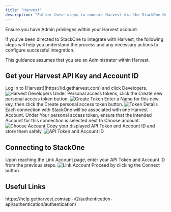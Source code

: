 ```yaml
---
title: "Harvest"
description: "Follow these steps to connect Harvest via the StackOne Hub successfully."
---
```



<Warning>
  Ensure you have Admin privileges within your Harvest account.
</Warning>

If you've been directed to StackOne to integrate with Harvest, the following steps will help you understand the process and any necessary actions to configure successful integration.

This guidance assumes that you are an Administrator within Harvest.

## Get your Harvest API Key and Account ID

<Steps>
  <Step title="Log in to Harvest">
    Log in to [Harvest](https://id.getharvest.com) and click Developers.
    <Frame>
      <img className='rounded-md' style={{ margin: '0 auto', border: '1px solid #efefef' }} alt="Harvest Developers" src="/images/harvest/image1.png" />
    </Frame>
  </Step>

  <Step title="Create Personal Access Token">
    Under Personal access tokens, click the Create new personal access token button.
    <Frame>
      <img className='rounded-md' style={{ margin: '0 auto', border: '1px solid #efefef' }} alt="Create Token" src="/images/harvest/image2.png" />
    </Frame>
  </Step>

  <Step title="Enter Token Details">
    Enter a Name for this new key, then click the Create personal access token button.
    <Frame>
      <img className='rounded-md' style={{ margin: '0 auto', border: '1px solid #efefef' }} alt="Token Details" src="/images/harvest/image3.png" />
    </Frame>
  </Step>

  <Step title="Choose Account">
    Each connection with StackOne will be associated with one Harvest Account. Under Your personal access token, ensure that the intended Account for this connection is selected next to Choose account.
    <Frame>
      <img className='rounded-md' style={{ margin: '0 auto', border: '1px solid #efefef' }} alt="Choose Account" src="/images/harvest/image4.png" />
    </Frame>
  </Step>

  <Step title="Copy API Token and Account ID">
    Copy your displayed API Token and Account ID and store them safely.
    <Frame>
      <img className='rounded-md' style={{ margin: '0 auto', border: '1px solid #efefef' }} alt="API Token and Account ID" src="/images/harvest/image5.png" />
    </Frame>
  </Step>
</Steps>

## Connecting to StackOne

<Steps>
  <Step title="Enter Credentials">
    Upon reaching the Link Account page, enter your API Token and Account ID from the previous steps.
    <Frame>
      <img className='rounded-md' style={{ margin: '0 auto', border: '1px solid #efefef' }} alt="Link Account" src="/images/harvest/image6.png" />
    </Frame>
  </Step>

  <Step title="Connect">
    Proceed by clicking the Connect button.
  </Step>
</Steps>

<IntegrationFooter />

## Useful Links
<Card title="Authentication Guide" icon="link" href="https://help.getharvest.com/api-v2/authentication-api/authentication/authentication/">
    https://help.getharvest.com/api-v2/authentication-api/authentication/authentication/
</Card>
